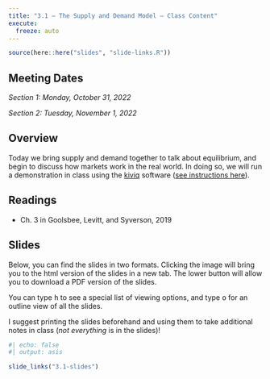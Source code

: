 ```yaml
---
title: "3.1 — The Supply and Demand Model — Class Content"
execute:
  freeze: auto
---
```


```r
source(here::here("slides", "slide-links.R"))
```

::: {.callout-note appearance=minimal}
# Meeting Dates
*Section 1: Monday, October 31, 2022*

*Section 2: Tuesday, November 1, 2022*
:::

## <i class="fas fa-info-circle fa-lg"></i> Overview

Today we bring supply and demand together to talk about equilibrium, and begin to discuss how markets work in the real world. In doing so, we will run a demonstration in class using the [kiviq](kiviq.us) software ([see instructions here](/files/slides/using-kiviq.pdf)).

## <i class="fas fa-book-reader fa-lg"></i> Readings

- <i class="fas fa-book"></i> Ch. 3 in Goolsbee, Levitt, and Syverson, 2019

## <i class="fas fa-chalkboard-teacher"></i> Slides

Below, you can find the slides in two formats. Clicking the image will bring you to the html version of the slides in a new tab. The lower button will allow you to download a PDF version of the slides. 

::: callout-tip
You can type <kbd>h</kbd> to see a special list of viewing options, and type <kbd>o</kbd> for an outline view of all the slides.
:::

I suggest printing the slides beforehand and using them to take additional notes in class (*not everything* is in the slides)!

```r
#| echo: false
#| output: asis

slide_links("3.1-slides")
```

